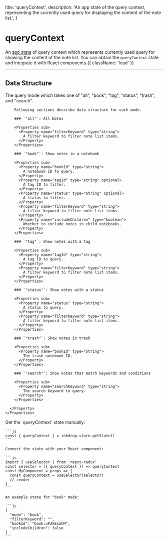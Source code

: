   title: 'queryContext',
  description: 'An app state of the query context, representing the currently used query for displaying the content of the note list.',
}

# queryContext

An [app state](/guides/flux-architecture) of query context which represents currently used query for showing the content of the note list.
You can obtain the `queryContext` state and integrate it with React components.{{ className: 'lead' }}

---

## Data Structure

<Row>
  <Col>
    <Properties>
      <Property name="mode" type="string">
        The query mode which takes one of "all", "book", "tag", "status", "trash", and "search".

        Following sections describe data structure for each mode.

        ### `"all"`: All Notes

        <Properties sub>
          <Property name="filterKeyword" type="string">
            A filter keyword to filter note list items.
          </Property>
        </Properties>

        ### `"book"`: Show notes in a notebook

        <Properties sub>
          <Property name="bookId" type="string">
            A notebook ID to query.
          </Property>
          <Property name="tagId" type="string" optional>
            A tag ID to filter.
          </Property>
          <Property name="status" type="string" optional>
            A status to filter.
          </Property>
          <Property name="filterKeyword" type="string">
            A filter keyword to filter note list items.
          </Property>
          <Property name="includeChildren" type="boolean">
            Whether to include notes in child notebooks.
          </Property>
        </Properties>

        ### `"tag"`: Show notes with a tag

        <Properties sub>
          <Property name="tagId" type="string">
            A tag ID to query.
          </Property>
          <Property name="filterKeyword" type="string">
            A filter keyword to filter note list items.
          </Property>
        </Properties>

        ### `"status"`: Show notes with a status

        <Properties sub>
          <Property name="status" type="string">
            A status to query.
          </Property>
          <Property name="filterKeyword" type="string">
            A filter keyword to filter note list items.
          </Property>
        </Properties>

        ### `"trash"`: Show notes in trash

        <Properties sub>
          <Property name="bookId" type="string">
            The trash notebook ID.
          </Property>
        </Properties>

        ### `"search"`: Show notes that match keywords and conditions

        <Properties sub>
          <Property name="searchKeyword" type="string">
            The search keyword to query.
          </Property>
        </Properties>

      </Property>
    </Properties>

  </Col>
  <Col sticky>
    Get the `queryContext` state manually:

    ```js
    const { queryContext } = inkdrop.store.getState()
    ```

    Connect the state with your React component:

    ```js
    import { useSelector } from 'react-redux'
    const selector = ({ queryContext }) => queryContext
    const MyComponent = props => {
      const queryContext = useSelector(selector)
      // render
    }
    ```

    An example state for "book" mode:

    ```js
    {
      "mode": "book",
      "filterKeyword": "",
      "bookId": "book:uP2kEsahM",
      "includeChildren": false
    }
    ```
  </Col>
</Row>
